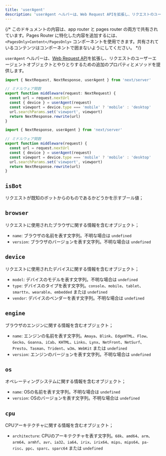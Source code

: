 ```yaml
---
title: 'userAgent'
description: 'userAgent ヘルパーは、Web Request APIを拡張し、リクエストのユーザーエージェントオブジェクトとやりとりするための追加のプロパティとメソッドを提供します。'
---
```


{/* このドキュメントの内容は、app router と pages router の両方で共有されています。Pages Router に特化した内容を追加するには、`<PagesOnly>Content</PagesOnly>` コンポーネントを使用できます。共有されているコンテンツはコンポーネントで囲まないようにしてください。 */}

`userAgent` ヘルパーは、[Web Request API](https://developer.mozilla.org/docs/Web/API/Request)を拡張し、リクエストのユーザーエージェントオブジェクトとやりとりするための追加のプロパティとメソッドを提供します。

<Tabs>
<TabItem value="ts" label="TypeScript">

```ts title="middleware.ts" switcher
import { NextRequest, NextResponse, userAgent } from 'next/server'

// ミドルウェア関数
export function middleware(request: NextRequest) {
  const url = request.nextUrl
  const { device } = userAgent(request)
  const viewport = device.type === 'mobile' ? 'mobile' : 'desktop'
  url.searchParams.set('viewport', viewport)
  return NextResponse.rewrite(url)
}
```
</TabItem>
<TabItem value="js" label="JavaScript">

```js title="middleware.js" switcher
import { NextResponse, userAgent } from 'next/server'

// ミドルウェア関数
export function middleware(request) {
  const url = request.nextUrl
  const { device } = userAgent(request)
  const viewport = device.type === 'mobile' ? 'mobile' : 'desktop'
  url.searchParams.set('viewport', viewport)
  return NextResponse.rewrite(url)
}
```
</TabItem>
</Tabs>


## `isBot`

リクエストが既知のボットからのものであるかどうかを示すブール値；

## `browser`

リクエストに使用されたブラウザに関する情報を含むオブジェクト；

- `name`: ブラウザの名前を表す文字列。不明な場合は `undefined`
- `version`: ブラウザのバージョンを表す文字列。不明な場合は `undefined`

## `device`

リクエストに使用されたデバイスに関する情報を含むオブジェクト；

- `model`: デバイスのモデルを表す文字列。不明な場合は `undefined`
- `type`: デバイスのタイプを表す文字列。`console`、`mobile`、`tablet`、`smarttv`、`wearable`、`embedded` または `undefined`
- `vendor`: デバイスのベンダーを表す文字列。不明な場合は `undefined`

## `engine`

ブラウザのエンジンに関する情報を含むオブジェクト；

- `name`: エンジンの名前を表す文字列。`Amaya`、`Blink`、`EdgeHTML`、`Flow`、`Gecko`、`Goanna`、`iCab`、`KHTML`、`Links`、`Lynx`、`NetFront`、`NetSurf`、`Presto`、`Tasman`、`Trident`、`w3m`、`WebKit` または `undefined`
- `version`: エンジンのバージョンを表す文字列。不明な場合は `undefined`

## `os`

オペレーティングシステムに関する情報を含むオブジェクト；

- `name`: OSの名前を表す文字列。不明な場合は `undefined`
- `version`: OSのバージョンを表す文字列。不明な場合は `undefined`

## `cpu`

CPUアーキテクチャに関する情報を含むオブジェクト；

- `architecture`: CPUのアーキテクチャを表す文字列。`68k`、`amd64`、`arm`、`arm64`、`armhf`、`avr`、`ia32`、`ia64`、`irix`、`irix64`、`mips`、`mips64`、`pa-risc`、`ppc`、`sparc`、`sparc64` または `undefined`
